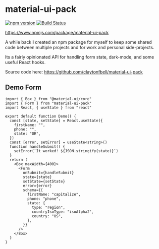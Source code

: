 
# material-ui-pack

[![npm version](https://badge.fury.io/js/material-ui-pack.svg)](https://badge.fury.io/js/material-ui-pack)
[![Build Status](https://travis-ci.org/claytonfbell/material-ui-pack.svg?branch=master)](https://travis-ci.org/claytonfbell/material-ui-pack)

https://www.npmjs.com/package/material-ui-pack

A while back I created an npm package for myself to keep some shared code between multiple projects and for work and personal side-projects.

Its a fairly opinionated API for handling form state, dark-mode, and some useful React hooks.

Source code here: <https://github.com/claytonfbell/material-ui-pack>

## Demo Form

<Demo />
<Spacer size="large" />

```tsx
import { Box } from "@material-ui/core"
import { Form } from "material-ui-pack"
import React, { useState } from "react"

export default function Demo() {
  const [state, setState] = React.useState({
    firstName: "",
    phone: "",
    state: "OR",
  })
  const [error, setError] = useState<string>()
  function handleSubmit() {
    setError(`It worked! ${JSON.stringify(state)}`)
  }
  return (
    <Box maxWidth={400}>
      <Form
        onSubmit={handleSubmit}
        state={state}
        setState={setState}
        error={error}
        schema={{
          firstName: "capitalize",
          phone: "phone",
          state: {
            type: "region",
            countryIsoType: "isoAlpha2",
            country: "US",
          },
        }}
      />
    </Box>
  )
}
```

